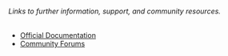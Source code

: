 ###### Links to further information, support, and community resources.

- [Official Documentation](https://docs.quikdb.com)
- [Community Forums](#)

```